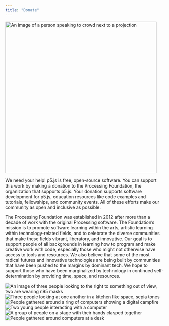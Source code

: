 ```yaml
---
title: "Donate"
---
```


<Image
  src={featuredDonate}
  alt="An image of a person speaking to crowd next to a projection"
  width="480"
  class="max-w-[252px] md:max-w-[312px] lg:max-w-[480px]"
/>

We need your help! p5.js is free, open-source software. You can support this work by making a donation to the Processing Foundation, the organization that supports p5.js. Your donation supports software development for p5.js, education resources like code examples and tutorials, fellowships, and community events. All of these efforts make our community as open and inclusive as possible.

<DonorBoxWidget />

The Processing Foundation was established in 2012 after more than a decade of work with the original Processing software. The Foundation’s mission is to promote software learning within the arts, artistic learning within technology-related fields, and to celebrate the diverse communities that make these fields vibrant, liberatory, and innovative. Our goal is to support people of all backgrounds in learning how to program and make creative work with code, especially those who might not otherwise have access to tools and resources. We also believe that some of the most radical futures and innovative technologies are being built by communities that have been pushed to the margins by dominant tech. We hope to support those who have been marginalized by technology in continued self-determination by providing time, space, and resources.

<div class="mt-xl content-grid [&>*]:col-span-3 [&>*:first-child]:col-span-4 [&>*:last-child]:col-span-4 lg:[&>*:first-child]:col-span-6 lg:[&>*:last-child]:col-span-6 lg:w-[calc(100vw-300px)]">
  <Image src={donate1} alt="An image of three people looking to the right to something out of view, two are wearing n95 masks"/>
  <Image src={donate2} alt="Three people looking at one another in a kitchen like space, sepia tones"/>
  <Image src={donate3} alt="People gathered around a ring of computers showing a digital campfire"/>
  <Image src={donate4} alt="Two young people interacting with a computer"/>
  <Image src={donate5} alt="A group of people on a stage with their hands clasped together"/>
  <Image src={donate6} alt="People gathered around computers at a desk"/>
</div >